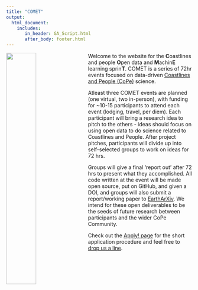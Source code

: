 ```yaml
---
title: "COMET"
output: 
  html_document:
    includes:
       in_header: GA_Script.html
       after_body: footer.html
---
```



<img src="L1.jpg" style="width:40%; margin-right: 20px" align="left">

Welcome to the website for the **C**oastlines and people **O**pen data and **M**achin**E** learning sprin**T**. COMET is a series of 72hr events focused on data-driven [Coastlines and People (CoPe)](https://coastlinesandpeople.org) science. 

Atleast three COMET events are planned (one virtual, two in-person), with funding for ~10-15 participants to attend each event (lodging, travel, per diem). Each participant will bring a research idea to pitch to the others - ideas should focus on using open data to do science related to Coastlines and People. After project pitches, participants will divide up into self-selected groups to work on ideas for 72 hrs.

Groups will give a final 'report out' after 72 hrs to present what they accomplished. All code written at the event will be made open source, put on GitHub, and given a DOI, and groups will also submit a report/working paper to [EarthArXiv](https://eartharxiv.org). We intend for these open deliverables to be the seeds of future research between participants and the wider CoPe Community.

Check out the [Apply! page](https://forms.gle/bpQ6c6wBNgcBmZPk7) for the short application procedure and feel free to [drop us a line](CoPe-COMET-Contact.html).
